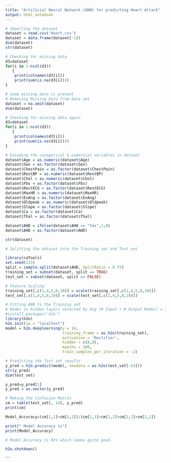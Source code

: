 ---
title: "Artificial Neural Network (ANN) for predicting Heart Attack"
output: html_notebook
---

```{r}
# Importing the dataset
dataset = read.csv('Heart.csv')
dataset = data.frame(dataset[-1])
dim(dataset)
str(dataset)

# Checking for missing data
d3=dataset
for(i in 1:ncol(d3))
   {
    print(colnames(d3[i]))
    print(sum(is.na(d3[i])))
}

# Some missing data is present
# Removing Missing Data from data set
dataset = na.omit(dataset)
dim(dataset)

# Checking for missing data again
d3=dataset
for(i in 1:ncol(d3))
   {
    print(colnames(d3[i]))
    print(sum(is.na(d3[i])))
}

# Encoding the categorical & numerical variables in dataset
dataset$Age = as.numeric(dataset$Age)
dataset$Sex = as.factor(dataset$Sex)
dataset$ChestPain = as.factor(dataset$ChestPain)
dataset$RestBP = as.numeric(dataset$RestBP)
dataset$Chol = as.numeric(dataset$Chol)
dataset$Fbs = as.factor(dataset$Fbs)
dataset$RestECG = as.factor(dataset$RestECG)
dataset$MaxHR = as.numeric(dataset$MaxHR)
dataset$ExAng = as.factor(dataset$ExAng)
dataset$Oldpeak = as.numeric(dataset$Oldpeak)
dataset$Slope = as.factor(dataset$Slope)
dataset$Ca = as.factor(dataset$Ca)
dataset$Thal = as.factor(dataset$Thal)

dataset$AHD = ifelse(dataset$AHD == "Yes",1,0)
dataset$AHD = as.factor(dataset$AHD)

str(dataset)

```

```{r}

# Splitting the dataset into the Training set and Test set

library(caTools)
set.seed(123)
split = sample.split(dataset$AHD, SplitRatio = 0.75)
training_set = subset(dataset, split == TRUE)
test_set = subset(dataset, split == FALSE)

# Feature Scaling
training_set[,c(1,4,5,8,10)] = scale(training_set[,c(1,4,5,8,10)])
test_set[,c(1,4,5,8,10)] = scale(test_set[,c(1,4,5,8,10)])


```


```{r}
# Fitting ANN to the Training set
# Nodes in hidden layers selected by Avg (# Input + # Output Nodes) = (14+1)/2 =  7.5; 8
#install.packages('h2o')
library(h2o)
h2o.init(ip = "localhost")
model = h2o.deeplearning(y = 14,
                         training_frame = as.h2o(training_set),
                         activation = 'Rectifier',
                         hidden = c(8,8),
                         epochs = 100,
                         train_samples_per_iteration = -2)

# Predicting the Test set results
y_pred = h2o.predict(model, newdata = as.h2o(test_set[-14]))
str(y_pred)
dim(test_set)

y_pred=y_pred[1]
y_pred = as.vector(y_pred)

# Making the Confusion Matrix
cm = table(test_set[, 14], y_pred)
print(cm)

Model_Accuracy=(cm[1,1]+cm[2,2])/(cm[1,1]+cm[1,2]+cm[2,1]+cm[2,2])

print(" Model Accuracy is") 
print(Model_Accuracy)

# Model Accuracy is 81% which seems quite good.

h2o.shutdown()

```



```

